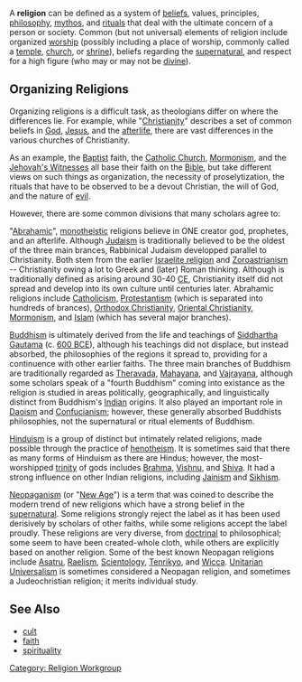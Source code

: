 A <b>religion</b> can be defined as a system of [[belief]]s, values, principles, [[philosophy]], [[mythos]], and [[ritual]]s that deal with the ultimate concern of a person or society.  Common (but not universal) elements of religion include organized [[worship]] (possibly including a place of worship, commonly called a [[temple]], [[church]], or [[shrine]]), beliefs regarding the [[supernatural]], and respect for a high figure (who may or may not be [[divine]]).

== Organizing Religions ==

Organizing religions is a difficult task, as theologians differ on where the differences lie.  For example, while "[[Christianity]]" describes a set of common beliefs in [[God]], [[Jesus]], and the [[afterlife]], there are vast differences in the various churches of Christianity.

As an example, the [[Baptist]] faith, the [[Catholic Church]], [[Mormonism]], and the [[Jehovah's Witnesses]] all base their faith on the [[Bible]], but take different views on such things as organization, the necessity of proselytization, the rituals that have to be observed to be a devout Christian, the will of God, and the nature of [[evil]].

However, there are some common divisions that many scholars agree to:

"[[Abrahamic]]", [[Monotheism|monotheistic]] religions believe in ONE creator god, prophetes, and an afterlife.  Although [[Judaism]] is traditionally believed to be the oldest of the three main brances, Rabbinical Judaism developped parallel to Christianity. Both stem from the earlier [[Israelite religion]] and [[Zoroastrianism]] -- Christianity owing a lot to Greek and (later) Roman thinking. Although is traditionally defined as arising around 30-40 [[CE]], Christianity itself did not spread and develop into its own culture until centuries later. Abrahamic religions include [[Catholicism]], [[Protestantism]] (which is separated into hundreds of brances), [[Orthodox Christianity]], [[Oriental Christianity]], [[Mormonism]], and [[Islam]] (which has several major branches).

[[Buddhism]] is ultimately derived from the life and teachings of [[Siddhartha Gautama]] (c. [[600 BCE]]), although his teachings did not displace, but instead absorbed, the philosophies of the regions it spread to, providing for a continuence with other earlier faiths.  The three main branches of Buddhism are traditionally regarded as [[Theravada]], [[Mahayana]], and [[Vajrayana]], although some scholars speak of a "fourth Buddhism" coming into existance as the religion is studied in areas politically, geographically, and linguistically distinct from Buddhism's [[India]]n origins.  It also played an important role in [[Daoism]] and [[Confucianism]]; however, these generally absorbed Buddhists philosophies, not the supernatural or ritual elements of Buddhism.

[[Hinduism]] is a group of distinct but intimately related religions, made possible through the practice of [[henotheism]].  It is sometimes said that there as many forms of Hinduism as there are Hindus; however, the most-worshipped [[trinity]] of gods includes [[Brahma]], [[Vishnu]], and [[Shiva]].  It had a strong influence on other Indian religions, including [[Jainism]] and [[Sikhism]].

[[Neopaganism]] (or "[[New Age]]") is a term that was coined to describe the modern trend of new religions which have a strong belief in the [[supernatural]].  Some religions strongly reject the label as it has been used derisively by scholars of other faiths, while some religions accept the label proudly.  These religions are very diverse, from [[doctrine|doctrinal]] to philosophical; some seem to have been created-whole cloth, while others are explicitly based on another religion.  Some of the best known Neopagan religions include [[Asatru]], [[Raelism]], [[Scientology]], [[Tenrikyo]], and [[Wicca]].  [[Unitarian Universalism]] is sometimes considered a Neopagan religion, and sometimes a Judeochristian religion; it merits individual study.

== See Also ==

* [[cult]]
* [[faith]]
* [[spirituality]]

[[Category:  Religion Workgroup]]